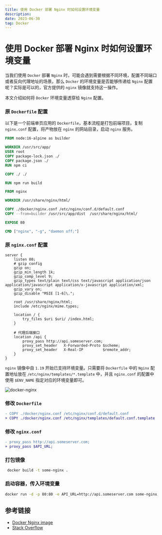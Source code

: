 ```yaml
---
title: 使用 Docker 部署 Nginx 时如何设置环境变量
description: 
date: 2023-06-30
tag: Docker
---
```


# 使用 Docker 部署 Nginx 时如何设置环境变量

当我们使用 `Docker` 部署 `Nginx` 时，可能会遇到需要根据不同环境，配置不同端口或者反向代理地址的场景。那么 `Docker` 的环境变量是否能够传递给 `Nginx` 配置呢？实际是可以的，官方提供的 `nginx` 镜像就支持这一操作。

本文介绍如何将 `Docker` 环境变量透穿给 `Nginx` 配置。

### 原 `Dockerfile` 配置

以下是一个前端单页应用的 `Dockerfile`，基本流程是打包前端项目，复制 `nginx.conf` 配置，将产物放在 `nginx` 的网站目录，启动 `nginx` 服务。

```dockerfile
FROM node:16-alpine as builder

WORKDIR /usr/src/app/
USER root
COPY package-lock.json ./
COPY package.json ./
RUN npm ci

COPY ./ ./

RUN npm run build

FROM nginx

WORKDIR /usr/share/nginx/html/

COPY ./docker/nginx.conf /etc/nginx/conf.d/default.conf
COPY --from=builder /usr/src/app/dist  /usr/share/nginx/html/

EXPOSE 80

CMD ["nginx", "-g", "daemon off;"]
```

### 原 `nginx.conf` 配置

```nginx
server {
    listen 80;
    # gzip config
    gzip on;
    gzip_min_length 1k;
    gzip_comp_level 9;
    gzip_types text/plain text/css text/javascript application/json application/javascript application/x-javascript application/xml;
    gzip_vary on;
    gzip_disable "MSIE [1-6]\.";

    root /usr/share/nginx/html;
    include /etc/nginx/mime.types;

    location / {
        try_files $uri $uri/ /index.html;
    }
    
    # 代理后端接口
    location /api {
        proxy_pass http://api.someserver.com;
        proxy_set_header   X-Forwarded-Proto $scheme;
        proxy_set_header   X-Real-IP         $remote_addr;
    }
}

```

`nginx` 镜像中自 `1.19` 开始已支持环境变量。只需要将 `Dockerfile` 中的 `Nginx` 配置地址放在 `/etc/nginx/templates/*.template` 中，并且 `nginx.conf` 的配置中使用 `$ENV_NAME` 指定对应的环境变量即可。

![docker-nginx](/images/minigame/docker-nginx.png)

### 修改 `Dockerfile`

```diff
- COPY ./docker/nginx.conf /etc/nginx/conf.d/default.conf
+ COPY ./docker/nginx.conf /etc/nginx/templates/default.conf.template
```

### 修改 `nginx.conf`

```diff
- proxy_pass http://api.someserver.com;
+ proxy_pass $API_URL;
```

### 打包镜像

```bash
 docker build -t some-nginx .
```

### 启动容器，传入环境变量

```bash
docker run -d -p 80:80 -e API_URL=http://api.someserver.com some-nginx
```

## 参考链接

- [Docker Nginx image](https://hub.docker.com/_/nginx)
- [Stack Overflow](https://stackoverflow.com/questions/72748706/how-to-pass-environment-variable-to-nginx-conf-file-in-docker)